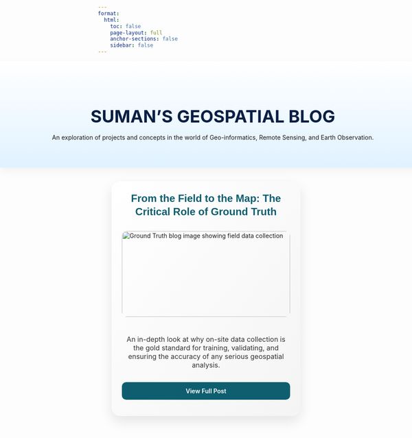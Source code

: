 ```yaml
---
format:
  html:
    toc: false
    page-layout: full
    anchor-sections: false
    sidebar: false
---
```


:::{.blog-header}
:::{.blog-header-content}
<h2>SUMAN'S GEOSPATIAL BLOG</h2>
<p>An exploration of projects and concepts in the world of Geo-informatics, Remote Sensing, and Earth Observation.</p>
:::
:::

:::{.post-grid}

:::{.post-card}
<h3>From the Field to the Map: The Critical Role of Ground Truth</h3>

<img src="Blog/Field_to_the_Map/IMG_2095.jpg" alt="Ground Truth blog image showing field data collection" />

<p class="card-description">
An in-depth look at why on-site data collection is the gold standard for training, validating, and ensuring the accuracy of any serious geospatial analysis.
</p>

<div class="card-footer">
  <a href="Blog/Field-to-the-Map/ground-truth-post.html" class="view-button">View Full Post</a>
</div>
:::

<!-- TO ADD A NEW POST:
Copy the entire block below (from ::: {.post-card} to its closing :::),
then update the <h3> title, <img> path, description, and href.
Be sure to keep forward slashes in paths and avoid spaces in folder names.
Example skeleton:

:::{.post-card}
<h3>Your Post Title</h3>
<img src="Blog/Your-Post-Folder/thumbnail.jpg" alt="Short descriptive alt text" />
<p class="card-description">One–two sentence summary of the post.</p>
<div class="card-footer">
  <a href="Blog/Your-Post-Folder/post.html" class="view-button">View Full Post</a>
</div>
:::
-->

:::

<style>
.blog-header {
  width: 100vw;
  margin-left: calc(-50vw + 50%);
  background: linear-gradient(to top, #e0f2ff, #ffffff);
  padding: 3rem 1rem;
  box-shadow: 0 8px 20px rgba(0, 0, 0, 0.05);
  margin-bottom: 2rem;
}

.blog-header-content {
  max-width: 900px;
  margin: 0 auto;
  text-align: center;
}

.blog-header-content h2 {
  font-size: 2.5rem;
  font-weight: 700;
  color: #0a1f44;
  margin-bottom: 1rem;
}

.post-grid {
  display: grid;
  grid-template-columns: repeat(auto-fill, minmax(300px, 1fr));
  gap: 2rem;
  max-width: 1200px;
  margin: 2rem auto;
  padding: 0 2rem;
}

.post-card {
  display: flex;
  flex-direction: column;
  padding: 1.5rem;
  background: linear-gradient(to bottom right, #ffffff, #f4f4f4);
  border-radius: 20px;
  box-shadow: 0 12px 30px rgba(0, 0, 0, 0.1);
  box-sizing: border-box;
  transition: transform 0.3s, box-shadow 0.3s;
}

.post-card:hover {
  transform: translateY(-10px);
  box-shadow: 0 20px 40px rgba(0, 0, 0, 0.15);
}

.post-card h3 {
  font-family: Geneva, Tahoma, sans-serif;
  font-size: 1.5rem;
  margin-top: 0;
  font-weight: 800;
  color: #0e5e6f;
  text-align: center;
  margin-bottom: 1rem;
  line-height: 1.3;
}

.post-card img {
  width: 100%;
  height: 200px;
  object-fit: cover;
  border-radius: 12px;
  margin-bottom: 1.2rem;
}

.card-description {
  font-size: 1rem;
  color: #333;
  text-align: center;
  margin: 0.5rem 0 1rem 0;
  flex-grow: 1;
}

.card-footer {
  margin-top: auto;
}

.view-button {
  display: block;
  width: 100%;
  text-align: center;
  background: #0e5e6f;
  color: white !important;
  padding: 0.75rem 0;
  border-radius: 10px;
  font-weight: 600;
  text-decoration: none;
  transition: background 0.3s ease, transform 0.3s ease;
}

.view-button:hover {
  background: #084c59;
  transform: translateY(-3px);
  box-shadow: 0 6px 12px rgba(0, 0, 0, 0.15);
}
</style>
